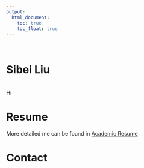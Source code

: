 ```yaml
---
output: 
  html_document:
    toc: true
    toc_float: true
---
```

\


# Sibei Liu
\
Hi 

# Resume 

More detailed me can be found in [Academic Resume](resume.html)

# Contact

